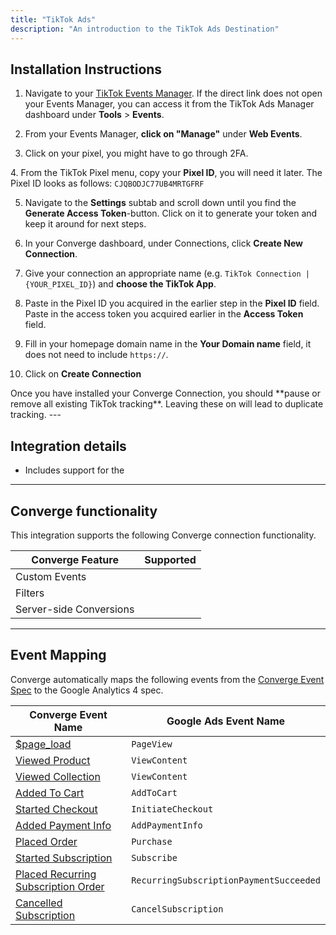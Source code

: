 ```yaml
---
title: "TikTok Ads"
description: "An introduction to the TikTok Ads Destination"
---
```



## Installation Instructions

<AccordionGroup >
<Accordion icon="list" title="Installation Instructions">

1. Navigate to your [TikTok Events Manager](https://ads.tiktok.com/i18n/events_manager/). If the direct link does not open your Events Manager, you can access it from the TikTok Ads Manager dashboard under **Tools** > **Events**.

2. From your Events Manager, **click on "Manage"** under **Web Events**.

3. Click on your pixel, you might have to go through 2FA.

[//]: # (cspell:disable-next-line)
4. From the TikTok Pixel menu, copy your **Pixel ID**, you will need it later. The Pixel ID looks as follows: `CJQBODJC77UB4MRTGFRF`

5. Navigate to the **Settings** subtab and scroll down until you find the **Generate Access Token**-button. Click on it to generate your token and keep it around for next steps.

6. In your Converge dashboard, under Connections, click **Create New Connection**.

7. Give your connection an appropriate name (e.g. `TikTok Connection | {YOUR_PIXEL_ID}`) and **choose the TikTok App**.

8. Paste in the Pixel ID you acquired in the earlier step in the **Pixel ID** field. Paste in the access token you acquired earlier in the **Access Token** field.

9. Fill in your homepage domain name in the **Your Domain name** field, it does not need to include `https://`.

10. Click on **Create Connection**
</Accordion>
<Warning> Once you have installed your Converge Connection, you should **pause or remove all existing TikTok tracking**. Leaving these on will lead to duplicate tracking.  </Warning>
</AccordionGroup>  
---

## Integration details
- Includes support for the <OutboundLink linkText="TikTok Events API" linkTarget="https://ads.tiktok.com/help/article/events-api?redirected=1"/> 

---

## Converge functionality

This integration supports the following Converge connection functionality.

| Converge Feature        |       Supported       |
| ----------------------- | :-------------------: |
| Custom Events           | <Icon name="check" /> |
| Filters                 | <Icon name="check" /> |
| Server-side Conversions | <Icon name="check" /> |


--- 

## Event Mapping

Converge automatically maps the following events from the [Converge Event Spec](/sources/converge-spec) to the Google Analytics 4 spec.

| Converge Event Name                                                                               | Google Ads Event Name                   |
| ------------------------------------------------------------------------------------------------- | --------------------------------------- |
| [$page_load](/sources/converge-spec#page-load)                                                    | `PageView`                              |
| [Viewed Product](/sources/converge-spec#viewed-product)                                           | `ViewContent`                           |
| [Viewed Collection](/sources/converge-spec#viewed-collection)                                     | `ViewContent`                           |
| [Added To Cart](/sources/converge-spec#added-to-cart)                                             | `AddToCart`                             |
| [Started Checkout](/sources/converge-spec#started-checkout)                                       | `InitiateCheckout`                      |
| [Added Payment Info](/sources/converge-spec#added-payment-info)                                   | `AddPaymentInfo`                        |
| [Placed Order](/sources/converge-spec#placed-order)                                               | `Purchase`                              |
| [Started Subscription](/sources/converge-spec#started-subscription)                               | `Subscribe`                             |
| [Placed Recurring Subscription Order](/sources/converge-spec#placed-recurring-subscription-order) | `RecurringSubscriptionPaymentSucceeded` |
| [Cancelled Subscription](/sources/converge-spec#cancelled-subscription)                           | `CancelSubscription`                    |
